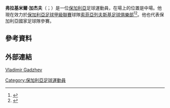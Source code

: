'''弗拉基米爾·加杰夫'''（{{lang-bg|Владимир Гаджев}}；{{bd|1987年|7月18日}}）是一位[[保加利亞|保加利亞]]足球運動員，在場上的位置是中場。他現在效力於[[保加利亞足球甲級聯賽|保加利亞足球甲級聯賽]]球隊[[索菲亞列夫斯基足球俱樂部|索菲亞列夫斯基足球俱樂部]]<ref>{{Cite web|url=http://topsport.ibox.bg/news/id_1230048638|publisher=topsport.bg|title=Левски шампион!!!|date=31 May 2009|language=bg|accessdate=2015-05-31|archive-date=2016-03-07|archive-url=https://web.archive.org/web/20160307032503/http://topsport.ibox.bg/news/id_1230048638|dead-url=no}}</ref><ref>{{Cite web|url=http://www.sportal.bg/news.php?anketa_results&no_mobile&id=182848|publisher=sportal.bg|title=Левски официално взе Гаджев|date=7 July 2009|language=bg|accessdate=2015-05-31|archive-date=2019-12-11|archive-url=https://web.archive.org/web/20191211114423/http://www.sportal.bg/news.php?anketa_results&no_mobile&id=182848|dead-url=no}}</ref>。他也代表保加利亞國家足球隊參賽。
==參考資料==
{{Reflist}}

==外部連結==
[http://data.bobobf.com/aspx/player.asp?PlayerID=79032&TeamID=769 Vladimir Gadzhev]{{dead link|date=2018年2月 |bot=InternetArchiveBot |fix-attempted=yes }}{{zh-cn}}

{{DEFAULTSORT: Gadzhev, Vladimir}}
[[Category:保加利亞足球運動員|Category:保加利亞足球運動員]]